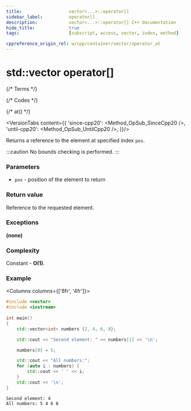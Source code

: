 ```yaml
---
title:					vector<...>::operator[]
sidebar_label:			operator[]
description:			vector<...>::operator[] C++ documentation
hide_title:				true
tags:					[subscript, access, vector, index, method]

cppreference_origin_rel: w/cpp/container/vector/operator_at
---
```


# std::vector operator[]


{/* Terms */}

{/* Codes */}

{/* at() */}

<VersionTabs content={{
	'since-cpp20': <Method_OpSub_SinceCpp20 />,
	'until-cpp20': <Method_OpSub_UntilCpp20 />,
}}/>

Returns a <Tooltip title={Term_ContAlias_Reference}>reference</Tooltip> to the element at specified index `pos`.

:::caution
No bounds checking is performed.
:::

### Parameters

- `pos` - position of the element to return

### Return value

Reference to the requested element.

### Exceptions

**(none)**

### Complexity

Constant - **O(1)**.

### Example

<Columns columns={['8fr', '4fr']}>
<div>

```cpp title='Main.cpp' showLineNumbers
#include <vector>
#include <iostream>
 
int main()
{
	std::vector<int> numbers {2, 4, 6, 8};

	std::cout << "Second element: " << numbers[1] << '\n';

	numbers[0] = 5;

	std::cout << "All numbers:";
	for (auto i : numbers) {
		std::cout << ' ' << i;
	}
	std::cout << '\n';
}
```

</div>
<div>

```plaintext title="Output"
Second element: 4
All numbers: 5 4 6 8
```

</div>
</Columns>
